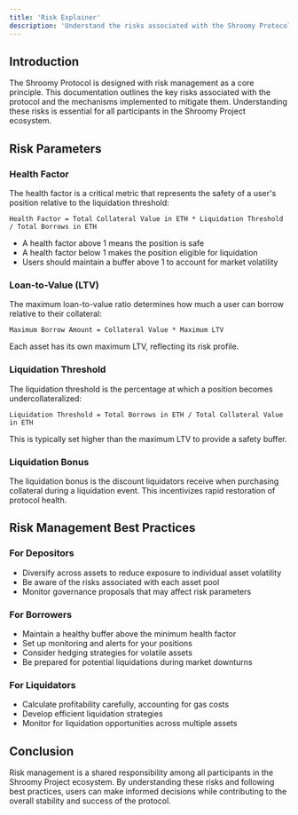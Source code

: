 ```yaml
---
title: 'Risk Explainer'
description: 'Understand the risks associated with the Shroomy Protocol'
---
```


## Introduction

The Shroomy Protocol is designed with risk management as a core principle. This documentation outlines the key risks associated with the protocol and the mechanisms implemented to mitigate them. Understanding these risks is essential for all participants in the Shroomy Project ecosystem.

## Risk Parameters

### Health Factor

The health factor is a critical metric that represents the safety of a user's position relative to the liquidation threshold:

```
Health Factor = Total Collateral Value in ETH * Liquidation Threshold / Total Borrows in ETH
```

- A health factor above 1 means the position is safe
- A health factor below 1 makes the position eligible for liquidation
- Users should maintain a buffer above 1 to account for market volatility

### Loan-to-Value (LTV)

The maximum loan-to-value ratio determines how much a user can borrow relative to their collateral:

```
Maximum Borrow Amount = Collateral Value * Maximum LTV
```

Each asset has its own maximum LTV, reflecting its risk profile.

### Liquidation Threshold

The liquidation threshold is the percentage at which a position becomes undercollateralized:

```
Liquidation Threshold = Total Borrows in ETH / Total Collateral Value in ETH
```

This is typically set higher than the maximum LTV to provide a safety buffer.

### Liquidation Bonus

The liquidation bonus is the discount liquidators receive when purchasing collateral during a liquidation event. This incentivizes rapid restoration of protocol health.

## Risk Management Best Practices

### For Depositors

- Diversify across assets to reduce exposure to individual asset volatility
- Be aware of the risks associated with each asset pool
- Monitor governance proposals that may affect risk parameters

### For Borrowers

- Maintain a healthy buffer above the minimum health factor
- Set up monitoring and alerts for your positions
- Consider hedging strategies for volatile assets
- Be prepared for potential liquidations during market downturns

### For Liquidators

- Calculate profitability carefully, accounting for gas costs
- Develop efficient liquidation strategies
- Monitor for liquidation opportunities across multiple assets

## Conclusion

Risk management is a shared responsibility among all participants in the Shroomy Project ecosystem. By understanding these risks and following best practices, users can make informed decisions while contributing to the overall stability and success of the protocol.
